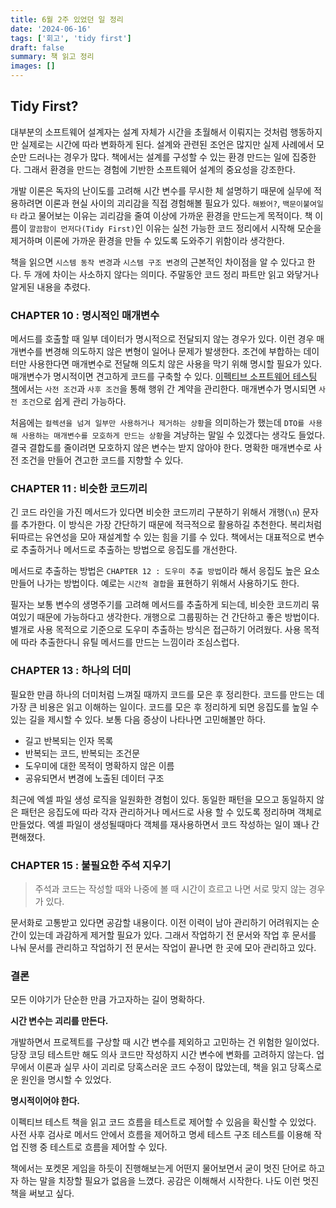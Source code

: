```yaml
---
title: 6월 2주 있었던 일 정리
date: '2024-06-16'
tags: ['회고', 'tidy first']
draft: false
summary: 책 읽고 정리
images: []
---
```


## Tidy First?

대부분의 소프트웨어 설계자는 설계 자체가 시간을 초월해서 이뤄지는 것처럼 행동하지만 실제로는 시간에 따라 변화하게 된다.
설계와 관련된 조언은 많지만 실제 사례에서 모순만 드러나는 경우가 많다.
책에서는 설계를 구성할 수 있는 환경 만드는 일에 집중한다. 그래서 환경을 만드는 경험에 기반한 소프트웨어 설계의 중요성을 강조한다.

개발 이론은 독자의 난이도를 고려해 시간 변수를 무시한 체 설명하기 때문에 실무에 적용하려면 이론과 현실 사이의 괴리감을 직접 경험해볼 필요가 있다.
`해봤어?`, `백문이불여일타` 라고 물어보는 이유는 괴리감을 줄여 이상에 가까운 환경을 만드는게 목적이다.
책 이름이 `깔끔함이 먼저다(Tidy First)`인 이유는 실천 가능한 코드 정리에서 시작해 모순을 제거하며 이론에 가까운 환경을 만들 수 있도록 도와주기 위함이라 생각한다.

책을 읽으면 `시스템 동작 변경`과 `시스템 구조 변경`의 근본적인 차이점을 알 수 있다고 한다.
두 개에 차이는 사소하지 않다는 의미다.
주말동안 코드 정리 파트만 읽고 와닿거나 알게된 내용을 추렸다.

### CHAPTER 10 : 명시적인 매개변수

메서드를 호출할 때 일부 데이터가 명시적으로 전달되지 않는 경우가 있다.
이런 경우 매개변수를 변경해 의도하지 않은 변형이 일어나 문제가 발생한다.
조건에 부합하는 데이터만 사용한다면 매개변수로 전달해 의도치 않은 사용을 막기 위해 명시할 필요가 있다.
매개변수가 명시적이면 견고하게 코드를 구축할 수 있다. [이펙티브 소프트웨어 테스팅 책](https://product.kyobobook.co.kr/detail/S000201055864)에서는 `사전 조건`과 `사후 조건`을 통해 행위 간 계약을 관리한다.
매개변수가 명시되면 `사전 조건`으로 쉽게 관리 가능하다.

처음에는 `컬렉션을 넘겨 일부만 사용하거나 제거하는 상황`을 의미하는가 했는데 `DTO를 사용해 사용하는 매개변수를 모호하게 만드는 상황`을 겨냥하는 말일 수 있겠다는 생각도 들었다.
결국 결합도를 줄이려면 모호하지 않은 변수는 받지 않아야 한다. 명확한 매개변수로 사전 조건을 만들어 견고한 코드를 지향할 수 있다.

### CHAPTER 11 : 비슷한 코드끼리

긴 코드 라인을 가진 메서드가 있다면 비슷한 코드끼리 구분하기 위해서 개행(`\n`) 문자를 추가한다.
이 방식은 가장 간단하기 때문에 적극적으로 활용하길 추천한다. 복리처럼 뒤따르는 유연성을 모아 재설계할 수 있는 힘을 기를 수 있다.
책에서는 대표적으로 변수로 추출하거나 메서드로 추출하는 방법으로 응집도를 개선한다.

메서드로 추출하는 방법은 `CHAPTER 12 : 도우미 추출 방법`이라 해서 응집도 높은 요소 만들어 나가는 방법이다.
예로는 `시간적 결합`을 표현하기 위해서 사용하기도 한다.

필자는 보통 변수의 생명주기를 고려해 메서드를 추출하게 되는데, 비슷한 코드끼리 묶여있기 때문에 가능하다고 생각한다.
개행으로 그룹핑하는 건 간단하고 좋은 방법이다. 별개로 사용 목적으로 기준으로 도우미 추출하는 방식은 접근하기 어려웠다.
사용 목적에 따라 추출한다니 유틸 메서드를 만드는 느낌이라 조심스럽다.

### CHAPTER 13 : 하나의 더미

필요한 만큼 하나의 더미처럼 느껴질 때까지 코드를 모은 후 정리한다.
코드를 만드는 데 가장 큰 비용은 읽고 이해하는 일이다.
코드를 모은 후 정리하게 되면 응집도를 높일 수 있는 길을 제시할 수 있다.
보통 다음 증상이 나타나면 고민해볼만 하다.

- 길고 반복되는 인자 목록
- 반복되는 코드, 반복되는 조건문
- 도우미에 대한 목적이 명확하지 않은 이름
- 공유되면서 변경에 노출된 데이터 구조

최근에 엑셀 파일 생성 로직을 일원화한 경험이 있다.
동일한 패턴을 모으고 동일하지 않은 패턴은 응집도에 따라 각자 관리하거나 메서드로 사용 할 수 있도록 정리하며 객체로 만들었다.
엑셀 파일이 생성될때마다 객체를 재사용하면서 코드 작성하는 일이 꽤나 간편해졌다.

### CHAPTER 15 : 불필요한 주석 지우기

> 주석과 코드는 작성할 때와 나중에 볼 때 시간이 흐르고 나면 서로 맞지 않는 경우가 있다.

문서화로 고통받고 있다면 공감할 내용이다. 이전 이력이 남아 관리하기 어려워지는 순간이 있는데 과감하게 제거할 필요가 있다.
그래서 작업하기 전 문서와 작업 후 문서를 나눠 문서를 관리하고 작업하기 전 문서는 작업이 끝나면 한 곳에 모아 관리하고 있다.

### 결론

모든 이야기가 단순한 만큼 가고자하는 길이 명확하다.

**시간 변수는 괴리를 만든다.**

개발하면서 프로젝트를 구상할 때 시간 변수를 제외하고 고민하는 건 위험한 일이었다.
당장 코딩 테스트만 해도 의사 코드만 작성하지 시간 변수에 변화를 고려하지 않는다.
업무에서 이론과 실무 사이 괴리로 당혹스러운 코드 수정이 많았는데, 책을 읽고 당혹스로운 원인을 명시할 수 있었다.

**명시적이어야 한다.**

이펙티브 테스트 책을 읽고 코드 흐름을 테스트로 제어할 수 있음을 확신할 수 있었다.
사전 사후 검사로 메서드 안에서 흐름을 제어하고 명세 테스트 구조 테스트를 이용해 작업 진행 중 테스트로 흐름을 제어할 수 있다.

책에서는 포켓몬 게임을 하듯이 진행해보는게 어떤지 물어보면서 굳이 멋진 단어로 하고자 하는 말을 치장할 필요가 없음을 느꼈다.
공감은 이해해서 시작한다.
나도 이런 멋진 책을 써보고 싶다.
